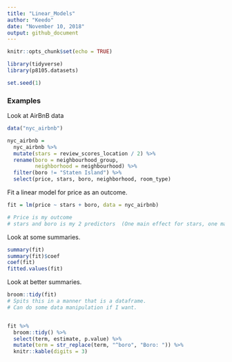 ```yaml
---
title: "Linear_Models"
author: "Keedo"
date: "November 10, 2018"
output: github_document
---
```


```r
knitr::opts_chunk$set(echo = TRUE)

library(tidyverse)
library(p8105.datasets)

set.seed(1)
```


### Examples

Look at AirBnB data

```r
data("nyc_airbnb")

nyc_airbnb = 
  nyc_airbnb %>% 
  mutate(stars = review_scores_location / 2) %>% 
  rename(boro = neighbourhood_group,
         neighborhood = neighbourhood) %>% 
  filter(boro != "Staten Island") %>% 
  select(price, stars, boro, neighborhood, room_type)
```

Fit a linear model for price as an outcome.

```r
fit = lm(price ~ stars + boro, data = nyc_airbnb)

# Price is my outcome
# stars and boro is my 2 predictors  (One main effect for stars, one main effect for boro)
```

Look at some summaries.

```r
summary(fit)
summary(fit)$coef
coef(fit)
fitted.values(fit)
```

Look at better summaries.
```r
broom::tidy(fit)
# Spits this in a manner that is a dataframe.
# Can do some data manipulation if I want.


fit %>% 
  broom::tidy() %>% 
  select(term, estimate, p.value) %>% 
  mutate(term = str_replace(term, "^boro", "Boro: ")) %>% 
  knitr::kable(digits = 3)
```




